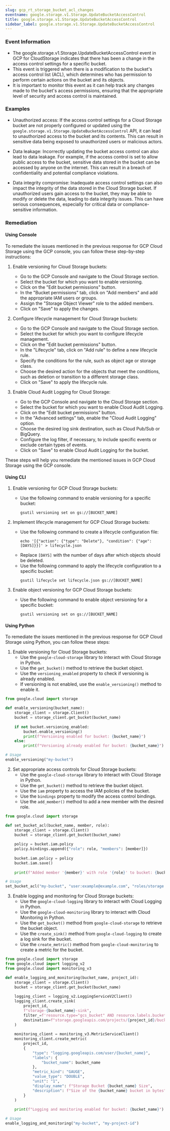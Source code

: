 ```yaml
--- 
slug: gcp_rt_storage_bucket_acl_changes
eventname: google.storage.v1.Storage.UpdateBucketAccessControl
title: google.storage.v1.Storage.UpdateBucketAccessControl
sidebar_label: google.storage.v1.Storage.UpdateBucketAccessControl
---
```

                       
### Event Information

- The google.storage.v1.Storage.UpdateBucketAccessControl event in GCP for CloudStorage indicates that there has been a change in the access control settings for a specific bucket.
- This event is triggered when there is a modification to the bucket's access control list (ACL), which determines who has permission to perform certain actions on the bucket and its objects.
- It is important to monitor this event as it can help track any changes made to the bucket's access permissions, ensuring that the appropriate level of security and access control is maintained.


### Examples

- Unauthorized access: If the access control settings for a Cloud Storage bucket are not properly configured or updated using the `google.storage.v1.Storage.UpdateBucketAccessControl` API, it can lead to unauthorized access to the bucket and its contents. This can result in sensitive data being exposed to unauthorized users or malicious actors.

- Data leakage: Incorrectly updating the bucket access control can also lead to data leakage. For example, if the access control is set to allow public access to the bucket, sensitive data stored in the bucket can be accessed by anyone on the internet. This can result in a breach of confidentiality and potential compliance violations.

- Data integrity compromise: Inadequate access control settings can also impact the integrity of the data stored in the Cloud Storage bucket. If unauthorized users gain access to the bucket, they may be able to modify or delete the data, leading to data integrity issues. This can have serious consequences, especially for critical data or compliance-sensitive information.

### Remediation

#### Using Console

To remediate the issues mentioned in the previous response for GCP Cloud Storage using the GCP console, you can follow these step-by-step instructions:

1. Enable versioning for Cloud Storage buckets:
   - Go to the GCP Console and navigate to the Cloud Storage section.
   - Select the bucket for which you want to enable versioning.
   - Click on the "Edit bucket permissions" button.
   - In the "Bucket permissions" tab, click on "Add members" and add the appropriate IAM users or groups.
   - Assign the "Storage Object Viewer" role to the added members.
   - Click on "Save" to apply the changes.

2. Configure lifecycle management for Cloud Storage buckets:
   - Go to the GCP Console and navigate to the Cloud Storage section.
   - Select the bucket for which you want to configure lifecycle management.
   - Click on the "Edit bucket permissions" button.
   - In the "Lifecycle" tab, click on "Add rule" to define a new lifecycle rule.
   - Specify the conditions for the rule, such as object age or storage class.
   - Choose the desired action for the objects that meet the conditions, such as deletion or transition to a different storage class.
   - Click on "Save" to apply the lifecycle rule.

3. Enable Cloud Audit Logging for Cloud Storage:
   - Go to the GCP Console and navigate to the Cloud Storage section.
   - Select the bucket for which you want to enable Cloud Audit Logging.
   - Click on the "Edit bucket permissions" button.
   - In the "Advanced settings" tab, enable the "Cloud Audit Logging" option.
   - Choose the desired log sink destination, such as Cloud Pub/Sub or BigQuery.
   - Configure the log filter, if necessary, to include specific events or exclude certain types of events.
   - Click on "Save" to enable Cloud Audit Logging for the bucket.

These steps will help you remediate the mentioned issues in GCP Cloud Storage using the GCP console.

#### Using CLI

1. Enable versioning for GCP Cloud Storage buckets:
   - Use the following command to enable versioning for a specific bucket:
     ```
     gsutil versioning set on gs://[BUCKET_NAME]
     ```

2. Implement lifecycle management for GCP Cloud Storage buckets:
   - Use the following command to create a lifecycle configuration file:
     ```
     echo '[{"action": {"type": "Delete"}, "condition": {"age": [DAYS]}}]' > lifecycle.json
     ```
   - Replace `[DAYS]` with the number of days after which objects should be deleted.
   - Use the following command to apply the lifecycle configuration to a specific bucket:
     ```
     gsutil lifecycle set lifecycle.json gs://[BUCKET_NAME]
     ```

3. Enable object versioning for GCP Cloud Storage buckets:
   - Use the following command to enable object versioning for a specific bucket:
     ```
     gsutil versioning set on gs://[BUCKET_NAME]
     ```

#### Using Python

To remediate the issues mentioned in the previous response for GCP Cloud Storage using Python, you can follow these steps:

1. Enable versioning for Cloud Storage buckets:
   - Use the `google-cloud-storage` library to interact with Cloud Storage in Python.
   - Use the `get_bucket()` method to retrieve the bucket object.
   - Use the `versioning_enabled` property to check if versioning is already enabled.
   - If versioning is not enabled, use the `enable_versioning()` method to enable it.

```python
from google.cloud import storage

def enable_versioning(bucket_name):
    storage_client = storage.Client()
    bucket = storage_client.get_bucket(bucket_name)
    
    if not bucket.versioning_enabled:
        bucket.enable_versioning()
        print(f"Versioning enabled for bucket: {bucket_name}")
    else:
        print(f"Versioning already enabled for bucket: {bucket_name}")

# Usage
enable_versioning("my-bucket")
```

2. Set appropriate access controls for Cloud Storage buckets:
   - Use the `google-cloud-storage` library to interact with Cloud Storage in Python.
   - Use the `get_bucket()` method to retrieve the bucket object.
   - Use the `iam` property to access the IAM policies of the bucket.
   - Use the `bindings` property to modify the access control bindings.
   - Use the `add_member()` method to add a new member with the desired role.

```python
from google.cloud import storage

def set_bucket_acl(bucket_name, member, role):
    storage_client = storage.Client()
    bucket = storage_client.get_bucket(bucket_name)
    
    policy = bucket.iam.policy
    policy.bindings.append({"role": role, "members": [member]})
    
    bucket.iam.policy = policy
    bucket.iam.save()
    
    print(f"Added member '{member}' with role '{role}' to bucket: {bucket_name}")

# Usage
set_bucket_acl("my-bucket", "user:example@example.com", "roles/storage.objectViewer")
```

3. Enable logging and monitoring for Cloud Storage buckets:
   - Use the `google-cloud-logging` library to interact with Cloud Logging in Python.
   - Use the `google-cloud-monitoring` library to interact with Cloud Monitoring in Python.
   - Use the `get_bucket()` method from `google-cloud-storage` to retrieve the bucket object.
   - Use the `create_sink()` method from `google-cloud-logging` to create a log sink for the bucket.
   - Use the `create_metric()` method from `google-cloud-monitoring` to create a metric for the bucket.

```python
from google.cloud import storage
from google.cloud import logging_v2
from google.cloud import monitoring_v3

def enable_logging_and_monitoring(bucket_name, project_id):
    storage_client = storage.Client()
    bucket = storage_client.get_bucket(bucket_name)
    
    logging_client = logging_v2.LoggingServiceV2Client()
    logging_client.create_sink(
        project_id,
        f"storage-{bucket_name}-sink",
        filter_=f'resource.type="gcs_bucket" AND resource.labels.bucket_name="{bucket_name}"',
        destination=f"storage.googleapis.com/projects/{project_id}/buckets/{bucket_name}"
    )
    
    monitoring_client = monitoring_v3.MetricServiceClient()
    monitoring_client.create_metric(
        project_id,
        {
            "type": "logging.googleapis.com/user/{bucket_name}",
            "labels": {
                "bucket_name": bucket_name
            },
            "metric_kind": "GAUGE",
            "value_type": "DOUBLE",
            "unit": "1",
            "display_name": f"Storage Bucket {bucket_name} Size",
            "description": f"Size of the {bucket_name} bucket in bytes"
        }
    )
    
    print(f"Logging and monitoring enabled for bucket: {bucket_name}")

# Usage
enable_logging_and_monitoring("my-bucket", "my-project-id")
```


 